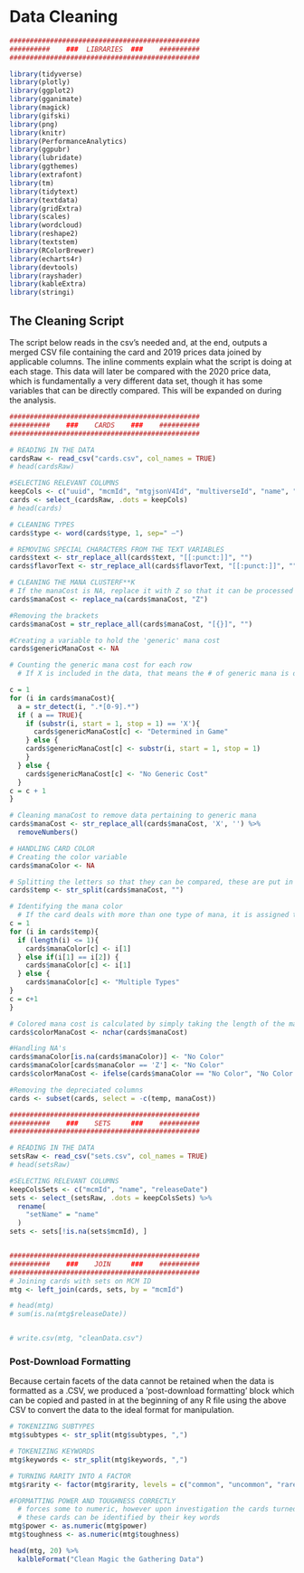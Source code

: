 # Data Cleaning

```r

###############################################
##########    ###  LIBRARIES  ###    ##########
###############################################

library(tidyverse)
library(plotly)
library(ggplot2)
library(gganimate)
library(magick)
library(gifski)
library(png)
library(knitr)
library(PerformanceAnalytics)
library(ggpubr)
library(lubridate)
library(ggthemes)
library(extrafont)
library(tm)
library(tidytext)
library(textdata)
library(gridExtra)
library(scales)
library(wordcloud)
library(reshape2)
library(textstem)
library(RColorBrewer)
library(echarts4r)
library(devtools)
library(rayshader)
library(kableExtra)
library(stringi)

```

## The Cleaning Script

The script below reads in the csv's needed and, at the end, outputs a merged CSV file containing the card and 2019 prices data joined by applicable columns. The inline comments explain what the script is doing at each stage. This data will later be compared with the 2020 price data, which is fundamentally a very different data set, though it has some variables that can be directly compared. This will be expanded on during the analysis. 

```r
###############################################
##########    ###    CARDS    ###    ##########
###############################################

# READING IN THE DATA
cardsRaw <- read_csv("cards.csv", col_names = TRUE)
# head(cardsRaw)

#SELECTING RELEVANT COLUMNS
keepCols <- c("uuid", "mcmId", "mtgjsonV4Id", "multiverseId", "name", "artist", "type", "subtypes", "supertypes", "manaCost", "convertedManaCost", "keywords", "text", "flavorText",  "power", "toughness", "rarity", "edhrecRank", "isOnlineOnly")
cards <- select_(cardsRaw, .dots = keepCols)
# head(cards)

# CLEANING TYPES
cards$type <- word(cards$type, 1, sep=" —")

# REMOVING SPECIAL CHARACTERS FROM THE TEXT VARIABLES
cards$text <- str_replace_all(cards$text, "[[:punct:]]", "")
cards$flavorText <- str_replace_all(cards$flavorText, "[[:punct:]]", "")

# CLEANING THE MANA CLUSTERF**K
# If the manaCost is NA, replace it with Z so that it can be processed by str_detect. Converted back later.
cards$manaCost <- replace_na(cards$manaCost, "Z")

#Removing the brackets
cards$manaCost = str_replace_all(cards$manaCost, "[{}]", "")

#Creating a variable to hold the 'generic' mana cost
cards$genericManaCost <- NA

# Counting the generic mana cost for each row
  # If X is included in the data, that means the # of generic mana is determined by the game environment

c = 1
for (i in cards$manaCost){
  a = str_detect(i, ".*[0-9].*")
  if ( a == TRUE){
    if (substr(i, start = 1, stop = 1) == 'X'){
      cards$genericManaCost[c] <- "Determined in Game"
    } else {
    cards$genericManaCost[c] <- substr(i, start = 1, stop = 1) 
    }
  } else {
    cards$genericManaCost[c] <- "No Generic Cost"
  }
c = c + 1
}

# Cleaning manaCost to remove data pertaining to generic mana
cards$manaCost <- str_replace_all(cards$manaCost, 'X', '') %>%
  removeNumbers()

# HANDLING CARD COLOR
# Creating the color variable
cards$manaColor <- NA

# Splitting the letters so that they can be compared, these are put in a temporary variable 
cards$temp <- str_split(cards$manaCost, "")

# Identifying the mana color 
  # If the card deals with more than one type of mana, it is assigned to the category "Multiple Types"
c = 1
for (i in cards$temp){
  if (length(i) <= 1){
    cards$manaColor[c] <- i[1]
  } else if(i[1] == i[2]) {
    cards$manaColor[c] <- i[1]
  } else {
    cards$manaColor[c] <- "Multiple Types"
}
c = c+1
}

# Colored mana cost is calculated by simply taking the length of the manaCost string (i.e., WWW would be 3)
cards$colorManaCost <- nchar(cards$manaCost) 

#Handling NA's 
cards$manaColor[is.na(cards$manaColor)] <- "No Color"
cards$manaColor[cards$manaColor == 'Z'] <- "No Color"
cards$colorManaCost <- ifelse(cards$manaColor == "No Color", "No Color Cost", cards$colorManaCost)

#Removing the depreciated columns
cards <- subset(cards, select = -c(temp, manaCost))

###############################################
##########    ###    SETS     ###    ##########
###############################################

# READING IN THE DATA
setsRaw <- read_csv("sets.csv", col_names = TRUE)
# head(setsRaw)

#SELECTING RELEVANT COLUMNS
keepColsSets <- c("mcmId", "name", "releaseDate")
sets <- select_(setsRaw, .dots = keepColsSets) %>%
  rename(
    "setName" = "name"
  )
sets <- sets[!is.na(sets$mcmId), ]


###############################################
##########    ###    JOIN     ###    ##########
###############################################
# Joining cards with sets on MCM ID
mtg <- left_join(cards, sets, by = "mcmId")

# head(mtg)
# sum(is.na(mtg$releaseDate))


# write.csv(mtg, "cleanData.csv")

```

### Post-Download Formatting
Because certain facets of the data cannot be retained when the data is formatted as a .CSV, we produced a 'post-download formatting' block which can be copied and pasted in at the beginning of any R file using the above CSV to convert the data to the ideal format for manipulation. 

```r
# TOKENIZING SUBTYPES
mtg$subtypes <- str_split(mtg$subtypes, ",")

# TOKENIZING KEYWORDS
mtg$keywords <- str_split(mtg$keywords, ",")

# TURNING RARITY INTO A FACTOR 
mtg$rarity <- factor(mtg$rarity, levels = c("common", "uncommon", "rare", "mythic"), ordered = TRUE)

#FORMATTING POWER AND TOUGHNESS CORRECTLY
  # forces some to numeric, however upon investigation the cards turned to NA's are 'booster' cards, which are like spell cards
  # these cards can be identified by their key words
mtg$power <- as.numeric(mtg$power)
mtg$toughness <- as.numeric(mtg$toughness)

```

```r

head(mtg, 20) %>%
  kalbleFormat("Clean Magic the Gathering Data")

```